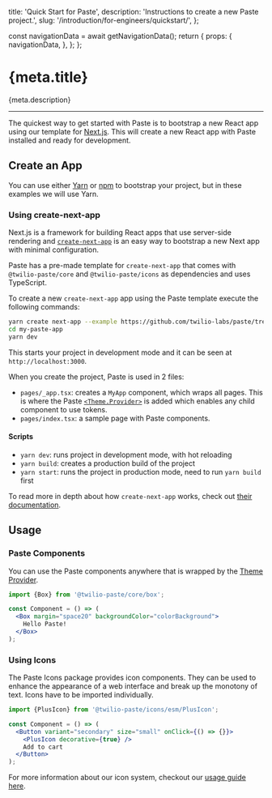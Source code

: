   title: 'Quick Start for Paste',
  description: 'Instructions to create a new Paste project.',
  slug: '/introduction/for-engineers/quickstart/',
};



  const navigationData = await getNavigationData();
  return {
    props: {
      navigationData,
    },
  };
};

<content>

<h1>{meta.title}</h1>

<Paragraph>{meta.description}</Paragraph>

</content>

---

<contentwrapper>

<PageAside data={mdxHeadings} />

<content>

The quickest way to get started with Paste is to bootstrap a new React app using our template for [Next.js](https://nextjs.org/). This will create a new React app with Paste installed and ready for development.

## Create an App

You can use either [Yarn](https://yarnpkg.com/lang/en/docs/cli/create/) or [npm](https://docs.npmjs.com/cli/init) to bootstrap your project, but in these examples we will use Yarn.

### Using create-next-app

Next.js is a framework for building React apps that use server-side rendering and [`create-next-app`](https://nextjs.org/docs/api-reference/create-next-app) is an easy way to bootstrap a new Next app with minimal configuration.

Paste has a pre-made template for `create-next-app` that comes with `@twilio-paste/core` and `@twilio-paste/icons` as dependencies and uses TypeScript.

To create a new `create-next-app` app using the Paste template execute the following commands:

```bash
yarn create next-app --example https://github.com/twilio-labs/paste/tree/main/templates/paste-nextjs-template my-paste-app
cd my-paste-app
yarn dev
```

This starts your project in development mode and it can be seen at `http://localhost:3000`.

When you create the project, Paste is used in 2 files:

- `pages/_app.tsx`: creates a `MyApp` component, which wraps all pages. This is where the Paste [`<Theme.Provider>`](/theme/#theme-provider) is added which enables any child component to use tokens.
- `pages/index.tsx`: a sample page with Paste components.

#### Scripts

- `yarn dev`: runs project in development mode, with hot reloading
- `yarn build`: creates a production build of the project
- `yarn start`: runs the project in production mode, need to run `yarn build` first

To read more in depth about how `create-next-app` works, check out [their documentation](https://nextjs.org/docs/api-reference/create-next-app).

## Usage

### Paste Components

You can use the Paste components anywhere that is wrapped by the [Theme Provider](#setting-up-the-theme-provider).

```jsx
import {Box} from '@twilio-paste/core/box';

const Component = () => (
  <Box margin="space20" backgroundColor="colorBackground">
    Hello Paste!
  </Box>
);
```

### Using Icons

The Paste Icons package provides icon components. They can be used to enhance the appearance of a web interface and break
up the monotony of text. Icons have to be imported individually.

```jsx
import {PlusIcon} from '@twilio-paste/icons/esm/PlusIcon';

const Component = () => (
  <Button variant="secondary" size="small" onClick={() => {}}>
    <PlusIcon decorative={true} />
    Add to cart
  </Button>
);
```

For more information about our icon system, checkout our [usage guide here](/components/icon/usage-guidelines).

</content>

</contentwrapper>
